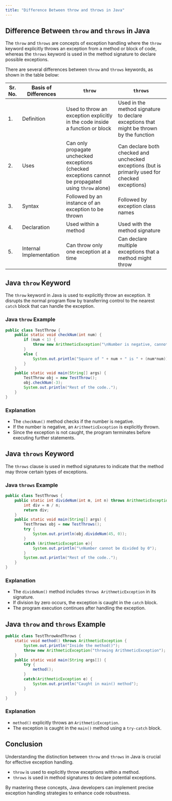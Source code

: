 ```yaml
---
title: "Difference Between throw and throws in Java"
---
```


## Difference Between `throw` and `throws` in Java

The `throw` and `throws` are concepts of exception handling where the `throw` keyword explicitly throws an exception from a method or block of code, whereas the `throws` keyword is used in the method signature to declare possible exceptions.

There are several differences between `throw` and `throws` keywords, as shown in the table below:

| Sr. No. | Basis of Differences | `throw` | `throws` |
|---------|----------------------|---------|---------|
| 1. | Definition | Used to throw an exception explicitly in the code inside a function or block | Used in the method signature to declare exceptions that might be thrown by the function |
| 2. | Uses | Can only propagate unchecked exceptions (checked exceptions cannot be propagated using `throw` alone) | Can declare both checked and unchecked exceptions (but is primarily used for checked exceptions) |
| 3. | Syntax | Followed by an instance of an exception to be thrown | Followed by exception class names |
| 4. | Declaration | Used within a method | Used with the method signature |
| 5. | Internal Implementation | Can throw only one exception at a time | Can declare multiple exceptions that a method might throw |

## Java `throw` Keyword
The `throw` keyword in Java is used to explicitly throw an exception. It disrupts the normal program flow by transferring control to the nearest `catch` block that can handle the exception.

### Java `throw` Example

```java
public class TestThrow {  
    public static void checkNum(int num) {  
        if (num < 1) {  
            throw new ArithmeticException("\nNumber is negative, cannot calculate square");  
        }  
        else {  
            System.out.println("Square of " + num + " is " + (num*num));  
        }  
    }  
    public static void main(String[] args) {  
        TestThrow obj = new TestThrow();  
        obj.checkNum(-3);  
        System.out.println("Rest of the code..");  
    }  
}  
```

### Explanation
- The `checkNum()` method checks if the number is negative.
- If the number is negative, an `ArithmeticException` is explicitly thrown.
- Since the exception is not caught, the program terminates before executing further statements.

## Java `throws` Keyword
The `throws` clause is used in method signatures to indicate that the method may throw certain types of exceptions.

### Java `throws` Example

```java
public class TestThrows {  
    public static int divideNum(int m, int n) throws ArithmeticException {  
        int div = m / n;  
        return div;  
    }  
    public static void main(String[] args) {  
        TestThrows obj = new TestThrows();  
        try {  
            System.out.println(obj.divideNum(45, 0));  
        }  
        catch (ArithmeticException e){  
            System.out.println("\nNumber cannot be divided by 0");  
        }  
        System.out.println("Rest of the code..");  
    }  
}  
```

### Explanation
- The `divideNum()` method includes `throws ArithmeticException` in its signature.
- If division by zero occurs, the exception is caught in the `catch` block.
- The program execution continues after handling the exception.

## Java `throw` and `throws` Example

```java
public class TestThrowAndThrows {  
    static void method() throws ArithmeticException {  
        System.out.println("Inside the method()");  
        throw new ArithmeticException("throwing ArithmeticException");  
    }  
    public static void main(String args[]) {  
        try {  
            method();  
        }  
        catch(ArithmeticException e) {  
            System.out.println("Caught in main() method");  
        }  
    }  
}  
```

### Explanation
- `method()` explicitly throws an `ArithmeticException`.
- The exception is caught in the `main()` method using a `try-catch` block.

## Conclusion
Understanding the distinction between `throw` and `throws` in Java is crucial for effective exception handling.

- `throw` is used to explicitly throw exceptions within a method.
- `throws` is used in method signatures to declare potential exceptions.

By mastering these concepts, Java developers can implement precise exception handling strategies to enhance code robustness.
